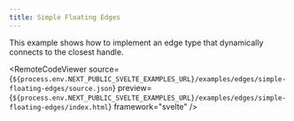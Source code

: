 ```yaml
---
title: Simple Floating Edges
---
```



<ExampleLayout>
This example shows how to implement an edge type that dynamically connects to the closest handle.

<RemoteCodeViewer
  source={`${process.env.NEXT_PUBLIC_SVELTE_EXAMPLES_URL}/examples/edges/simple-floating-edges/source.json`} 
  preview={`${process.env.NEXT_PUBLIC_SVELTE_EXAMPLES_URL}/examples/edges/simple-floating-edges/index.html`}
  framework="svelte"
/>
</ExampleLayout>

<UnusedPropWarning />
